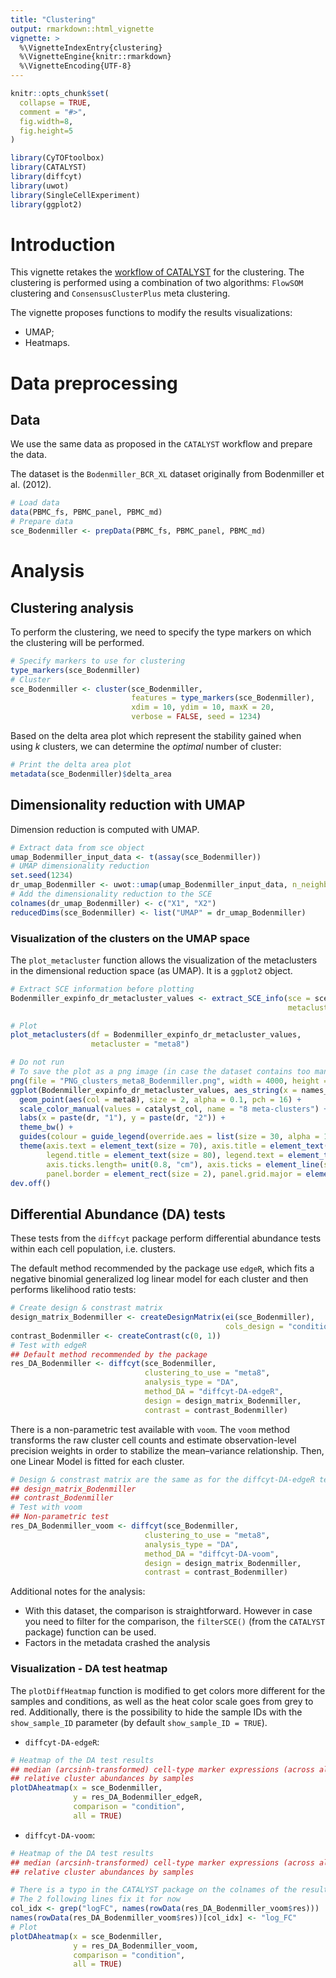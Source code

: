 ```yaml
---
title: "Clustering"
output: rmarkdown::html_vignette
vignette: >
  %\VignetteIndexEntry{clustering}
  %\VignetteEngine{knitr::rmarkdown}
  %\VignetteEncoding{UTF-8}
---
```


```r
knitr::opts_chunk$set(
  collapse = TRUE,
  comment = "#>",
  fig.width=8, 
  fig.height=5
)
```

```r
library(CyTOFtoolbox)
library(CATALYST)
library(diffcyt)
library(uwot)
library(SingleCellExperiment)
library(ggplot2)
```

# Introduction

This vignette retakes the 
[workflow of CATALYST](https://bioconductor.org/packages/release/bioc/vignettes/CATALYST/inst/doc/differential_analysis.html) 
for the clustering. The clustering is performed using a combination of two 
algorithms: `FlowSOM` clustering and `ConsensusClusterPlus` meta clustering.

The vignette proposes functions to modify the results visualizations:

- UMAP;
- Heatmaps.

# Data preprocessing

## Data 

We use the same data as proposed in the `CATALYST` workflow and prepare the data.

The dataset is the `Bodenmiller_BCR_XL` dataset originally from Bodenmiller et al. (2012).

```r
# Load data
data(PBMC_fs, PBMC_panel, PBMC_md)
# Prepare data
sce_Bodenmiller <- prepData(PBMC_fs, PBMC_panel, PBMC_md)
```

# Analysis 

## Clustering analysis 

To perform the clustering, we need to specify the type markers on which the clustering
will be performed.

```r
# Specify markers to use for clustering
type_markers(sce_Bodenmiller)
# Cluster
sce_Bodenmiller <- cluster(sce_Bodenmiller, 
                           features = type_markers(sce_Bodenmiller),
                           xdim = 10, ydim = 10, maxK = 20, 
                           verbose = FALSE, seed = 1234)
```

Based on the delta area plot which represent the stability gained when using
$k$ clusters, we can determine the *optimal* number of cluster:

```r
# Print the delta area plot
metadata(sce_Bodenmiller)$delta_area
```

## Dimensionality reduction with UMAP

Dimension reduction is computed with UMAP.

```r
# Extract data from sce object
umap_Bodenmiller_input_data <- t(assay(sce_Bodenmiller))
# UMAP dimensionality reduction
set.seed(1234)
dr_umap_Bodenmiller <- uwot::umap(umap_Bodenmiller_input_data, n_neighbors = 20, min_dist = 0.1)
# Add the dimensionality reduction to the SCE
colnames(dr_umap_Bodenmiller) <- c("X1", "X2")
reducedDims(sce_Bodenmiller) <- list("UMAP" = dr_umap_Bodenmiller)
```

### Visualization of the clusters on the UMAP space

The `plot_metacluster` function allows the visualization of the metaclusters in
the dimensional reduction space (as UMAP). It is a `ggplot2` object.

```r
# Extract SCE information before plotting
Bodenmiller_expinfo_dr_metacluster_values <- extract_SCE_info(sce = sce_Bodenmiller,
                                                              metacluster = "meta8")

# Plot
plot_metaclusters(df = Bodenmiller_expinfo_dr_metacluster_values, 
                  metacluster = "meta8")
```

```r
# Do not run
# To save the plot as a png image (in case the dataset contains too many points and cannot be saved as a PDF)
png(file = "PNG_clusters_meta8_Bodenmiller.png", width = 4000, height = 3800, unit = "px")
ggplot(Bodenmiller_expinfo_dr_metacluster_values, aes_string(x = names_dr[1], y = names_dr[2])) +
  geom_point(aes(col = meta8), size = 2, alpha = 0.1, pch = 16) +
  scale_color_manual(values = catalyst_col, name = "8 meta-clusters") +
  labs(x = paste(dr, "1"), y = paste(dr, "2")) + 
  theme_bw() + 
  guides(colour = guide_legend(override.aes = list(size = 30, alpha = 1))) +
  theme(axis.text = element_text(size = 70), axis.title = element_text(size = 80), 
        legend.title = element_text(size = 80), legend.text = element_text(size = 70),
        axis.ticks.length= unit(0.8, "cm"), axis.ticks = element_line(size = 2),
        panel.border = element_rect(size = 2), panel.grid.major = element_blank()) 
dev.off()
```

## Differential Abundance (DA) tests

These tests from the `diffcyt` package perform differential abundance tests
within each cell population, i.e. clusters.

The default method recommended by the package use `edgeR`, which fits a negative 
binomial generalized log linear model for each cluster and then performs likelihood 
ratio tests:

```r
# Create design & constrast matrix
design_matrix_Bodenmiller <- createDesignMatrix(ei(sce_Bodenmiller), 
                                                cols_design = "condition")
contrast_Bodenmiller <- createContrast(c(0, 1))
# Test with edgeR
## Default method recommended by the package
res_DA_Bodenmiller <- diffcyt(sce_Bodenmiller, 
                              clustering_to_use = "meta8",
                              analysis_type = "DA", 
                              method_DA = "diffcyt-DA-edgeR",
                              design = design_matrix_Bodenmiller, 
                              contrast = contrast_Bodenmiller)
```

There is a non-parametric test available with `voom`. The `voom` method transforms 
the raw cluster cell counts and estimate observation-level precision weights in order 
to stabilize the mean–variance relationship. Then, one Linear Model is fitted for each cluster.

```r
# Design & constrast matrix are the same as for the diffcyt-DA-edgeR test
## design_matrix_Bodenmiller
## contrast_Bodenmiller
# Test with voom
## Non-parametric test
res_DA_Bodenmiller_voom <- diffcyt(sce_Bodenmiller, 
                              clustering_to_use = "meta8",
                              analysis_type = "DA", 
                              method_DA = "diffcyt-DA-voom",
                              design = design_matrix_Bodenmiller, 
                              contrast = contrast_Bodenmiller)
```

Additional notes for the analysis:

- With this dataset, the comparison is straightforward. However in case you need 
to filter for the comparison, the `filterSCE()` (from the `CATALYST` package)
function can be used.
- Factors in the metadata crashed the analysis

### Visualization - DA test heatmap

The `plotDiffHeatmap` function is modified to get colors more different for the samples
and conditions, as well as the heat color scale goes from grey to red. Additionally,
there is the possibility to hide the sample IDs with the `show_sample_ID` parameter
(by default `show_sample_ID = TRUE`).

- `diffcyt-DA-edgeR`:

```r
# Heatmap of the DA test results
## median (arcsinh-transformed) cell-type marker expressions (across all samples)
## relative cluster abundances by samples
plotDAheatmap(x = sce_Bodenmiller,
              y = res_DA_Bodenmiller_edgeR, 
              comparison = "condition",
              all = TRUE)
```

- `diffcyt-DA-voom`:

```r
# Heatmap of the DA test results
## median (arcsinh-transformed) cell-type marker expressions (across all samples)
## relative cluster abundances by samples

# There is a typo in the CATALYST package on the colnames of the results
# The 2 following lines fix it for now
col_idx <- grep("logFC", names(rowData(res_DA_Bodenmiller_voom$res)))
names(rowData(res_DA_Bodenmiller_voom$res))[col_idx] <- "log_FC"
# Plot
plotDAheatmap(x = sce_Bodenmiller,
              y = res_DA_Bodenmiller_voom, 
              comparison = "condition",
              all = TRUE)
```



 
